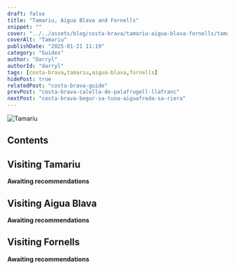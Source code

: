 ```yaml
---
draft: false
title: "Tamariu, Aigua Blava and Fornells"
snippet: ""
cover: "../../assets/blog/costa-brava/tamariu-aigua-blava-fornells/tamariu.jpg"
coverAlt: "Tamariu"
publishDate: "2025-01-21 11:19"
category: "Guides"
author: "Darryl"
authorId: "darryl"
tags: [costa-brava,tamariu,aigua-blava,fornells]
hidePost: true
relatedPost: "costa-brava-guide"
prevPost: "costa-brava-calella-de-palafrugell-llafranc"
nextPost: "costa-brava-begur-sa-tuna-aiguafreda-sa-riera"
---
```


![Tamariu](../../assets/blog/costa-brava/tamariu-aigua-blava-fornells/tamariu.jpg)

## Contents

## Visiting Tamariu

<div class="warning">

**Awaiting recommendations**

</div>

## Visiting Aigua Blava

<div class="warning">

**Awaiting recommendations**

</div>

## Visiting Fornells

<div class="warning">

**Awaiting recommendations**

</div>

